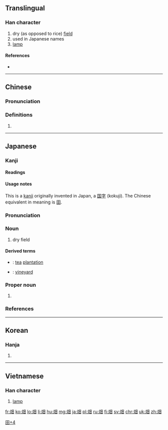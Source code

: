 ==Translingual==

===Han character===
{{Han char|rn=102|rad=田|as=04|sn=9|four=96800|canj=FW|ids=⿰火田}}

# dry (as opposed to rice) [[field]]
# used in Japanese names
# [[lamp]]

====References====
* {{Han ref|kx=0760.341|dkj=21797|dj=1078.170|hdz=32195.110|uh=7551|ud=30033}}

----

==Chinese==
{{zh-forms}}

===Pronunciation===
{{zh-pron
|m=tián
|c=tin4
|cat=
}}

===Definitions===
{{zh-hanzi}}

# {{non-gloss definition|Only used in Japanese names.}}

----

==Japanese==

===Kanji===
{{ja-kanji|grade=3|rs=田04}}

====Readings====
{{ja-readings|kun=[[はた]] (hata), [[はたけ]] (hatake)}}

[[Category:Japanese-only CJKV Characters|田+4]]

====Usage notes====
This is a [[kanji]] originally invented in Japan, a [[国字]] (kokuji). The Chinese equivalent in meaning is [[田]].

{{ja-kanjitab|はたけ|yomi=k}}

===Pronunciation===
{{ja-pron|yomi=k|はたけ|acc=0|acc_ref=DJR}}

===Noun===
{{ja-noun|はたけ}}

# dry field

====Derived terms====
{{der-top}}
* {{ja-r|茶畑|ちゃばたけ}}: [[tea]] [[plantation]]
* {{ja-r|葡萄畑|ぶどうばたけ}}: [[vineyard]]
{{der-bottom}}

===Proper noun===
{{ja-pos|はた|proper}}

# {{surname|lang=ja|sort=はた}}

===References===
<references/>

----

==Korean==

===Hanja===
{{ko-hanja|hangeul=[[전]]|eumhun=|rv=jeon|mr=chŏn|y=cen}}

# {{defn|lang=ko|sort=田04}}

----

==Vietnamese==

===Han character===
{{vi-hantu|[[đèn]]|rs=田04}}

# [[lamp]]

[[fr:畑]]
[[ko:畑]]
[[lo:畑]]
[[li:畑]]
[[hu:畑]]
[[mg:畑]]
[[ja:畑]]
[[pl:畑]]
[[ru:畑]]
[[fi:畑]]
[[sv:畑]]
[[chr:畑]]
[[uk:畑]]
[[zh:畑]]